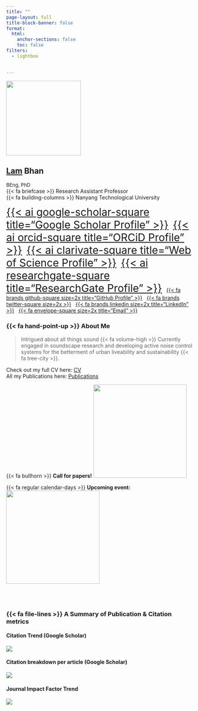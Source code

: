 ```yaml
---
title: ""
page-layout: full
title-block-banner: false
format: 
  html:
    anchor-sections: false
    toc: false 
filters:
  - lightbox

    
---
```


[//]: # "launch terminal to publish: quarto publish gh-pages" 

<!--# outer div -->

::: {#profile-pic .center}
![](images/profile.jpg){fig-align="center" width="200"}
:::

::: center-text
## [Lam]{.underline} Bhan

<font size="-1">BEng, PhD</font> <br> {{< fa briefcase >}} Research Assistant Professor <br> {{< fa building-columns >}} Nanyang Technological University <br>

[{{< ai google-scholar-square title="Google Scholar Profile" >}}](https://scholar.google.com.sg/citations?user=22NFnNsAAAAJ&hl=en){style="font-size:2em"}   [{{< ai orcid-square title="ORCiD Profile" >}}](https://orcid.org/0000-0001-5193-6560){style="font-size:2em"}   [{{< ai clarivate-square title="Web of Science Profile" >}}](https://www.webofscience.com/wos/author/record/O-2911-2013){style="font-size:2em"}   [{{< ai researchgate-square title="ResearchGate Profile" >}}](https://www.researchgate.net/profile/Bhan-Lam){style="font-size:2em"}   [{{< fa brands github-square size=2x title="GitHub Profile" >}}](https://github.com/bhanlam)   [{{< fa brands twitter-square size=2x >}}](https://twitter.com/bhanlam)   [{{< fa brands linkedin size=2x title="LinkedIn" >}}](https://www.linkedin.com/in/lambhan/)   [{{< fa envelope-square size=2x title="Email" >}}](mailto:bhanlam@ntu.edu.sg)
:::

::: grid
::: {.g-col-8 .vh-left .just-text}
### {{< fa hand-point-up >}} About Me

> Intrigued about all things sound {{< fa volume-high >}} Currently engaged in soundscape research and developing active noise control systems for the betterment of urban liveability and sustainability {{< fa tree-city >}}.

Check out my full CV here: [CV](./cv/index.qmd){.btn .btn-secondary role="button"} <br>
All my Publications here: [Publications](./publications/index.qmd){.btn .btn-secondary role="button"}
:::

::: {.g-col-4 .vh-center .center-text}

{{< fa bullhorn >}} **Call for papers!**
![](images/CALL FOR PAPERS.png){fig-align="center" width="250" .lightbox}

{{< fa regular calendar-days >}} **Upcoming event:** [![](images/logo-in2023.svg){fig-align="center" width="250"}](https://internoise2023.org/) 


:::
:::


::: center-text

<br><br>

### {{< fa file-lines >}} A Summary of Publication & Citation metrics 

#### Citation Trend (Google Scholar)

![](images/citeHistory.png){fig-align="center" .lightbox}

:::

::: content-block
::: features
::: {#citation-pic .feature}
#### Citation breakdown per article (Google Scholar)

![](images/citationsPerArticle.png){fig-align="center" .lightbox group="pub-metrics"}
:::

::: {#citation-pic .feature}
#### Journal Impact Factor Trend

![](images/journalIF.png){fig-align="center" .lightbox group="pub-metrics"}

:::

:::

:::
